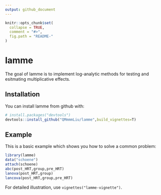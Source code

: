 ```yaml
---
output: github_document
---
```


<!-- README.md is generated from README.Rmd. Please edit that file -->

```r
knitr::opts_chunk$set(
  collapse = TRUE,
  comment = "#>",
  fig.path = "README-"
)
```

# lamme

The goal of lamme is to implement log-analytic methods for testing and esitmating multiplicative effects.

## Installation

You can install lamme from github with: 

```r
# install.packages("devtools")
devtools::install_github("QMmmmLiu/lamme",build_vignettes=T)
```

## Example

This is a basic example which shows you how to solve a common problem:

```r
library(lamme)
data("schoene")
attach(schoene)
abc(post_HRT,group,pre_HRT)
lanova(post_HRT,group)
lancova(post_HRT,group,pre_HRT)
```

For detailed illustration, use `vignettes("lamme-vignette")`.
